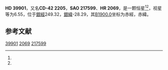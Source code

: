 {{Starbox begin
| name = HD 39901
}}
{{Starbox observe
| epoch = [[J2000.0|J2000.0]]
| constell = {{星座名待查}}<ref name=SIMBAD>{{cite web
 | url=http://simbad.u-strasbg.fr/simbad/sim-id?Ident=HR+2069
 | title=Pulsating variable Star
 | publisher=Centre de Données astronomiques de Strasbourg
 | work=SIMBAD
 | accessdate=2012-07-13
 | archive-date=2020-02-02
 | archive-url=https://web.archive.org/web/20200202071314/http://simbad.u-strasbg.fr/simbad/sim-id?Ident=HR+2069
 | dead-url=no
 }}</ref><ref name=DATA>{{cite web
 | url=http://vizier.u-strasbg.fr/viz-bin/VizieR-5?-out.add=.&-source=5050&-corr=PK=HR&-out.max=9999&HR=2069
 | title=VizieR Detailed Page
 | accessdate=2012-07-13
 | archive-date=2016-03-05
 | archive-url=https://web.archive.org/web/20160305020420/http://vizier.u-strasbg.fr/viz-bin/VizieR-5?-out.add=.&-source=5050&-corr=PK=HR&-out.max=9999&HR=2069
 | dead-url=no
 }}</ref>
| 星官 = 
| ra = {{RA|5|53|22.9}}<ref name=SIMBAD /><ref name=DATA />
| dec = {{DEC|-42|55|17}}<ref name=SIMBAD /><ref name=DATA />
| appmag_v = 6.55<ref name=SIMBAD /><ref name=DATA />
}}
{{Starbox character
| class = K3III<ref name=SIMBAD /><ref name=DATA />
| b-v = 1.37<ref name=SIMBAD /><ref name=DATA />
| u-b = <ref name=SIMBAD /><ref name=DATA />
| r-i = <ref name=SIMBAD /><ref name=DATA />
| variable = 
}}
{{Starbox astrometry
| radial_v = 
| prop_mo_ra = -10
| parallax = 
| p_error = 
}}
{{Starbox catalog
| names =CD-42 2205，[[SAO星表|SAO]] 217599，[[HD星表|HD]] 39901，[[HR星表|HR]] 2069}}
{{Starbox reference |Simbad=HR+2069}}
{{Starbox end}}

'''HD 39901'''，又名'''CD-42 2205'''，'''SAO 217599'''、'''HR 2069'''，是一颗恒星<ref name=SIMBAD /><ref name=DATA />，视星等为6.55，位于[[銀道座標系|銀經]]249.32，[[銀道座標系|銀緯]]-28.29，其[[B1900.0|B1900.0]]坐标为赤經{{RA|5|50|19.7}}，赤緯{{DEC|-42|-28.29|29}}。

== 参考文献 ==
{{reflist}}

{{star-stub}}

[[Category:HD和HDE天體|39901]]
[[Category:HR天體|2069]]
[[Category:SAO天體|217599]]